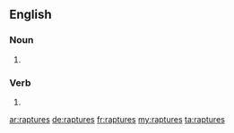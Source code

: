 ==English==

===Noun===
{{head|en|plural}}

# {{plural of|rapture|lang=en|nocat=1}}

===Verb===
{{head|en}}

# {{en-third-person singular of|rapture}}

[[ar:raptures]]
[[de:raptures]]
[[fr:raptures]]
[[my:raptures]]
[[ta:raptures]]